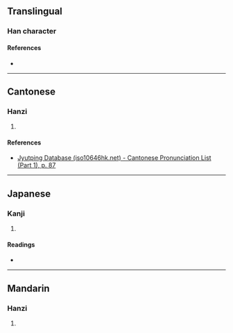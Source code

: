 {{character info/new}}
==Translingual==

===Han character===
{{Han char|rn=32|rad=土|as=08|sn=11|four=|canj=SEG,XXSEG|ids=⿱取土}}

====References====
* {{Han ref|kx=0231.190|dkj=05203|dj=0468.110|hdz=10450.010|uh=57FE|ud=22526}}

----

==Cantonese==

===Hanzi===
{{yue-hanzi|jyut=[[zeoi6]]|y=jeui6}}

# {{defn|lang=yue|sort=土08}}

====References====
* [http://www.iso10646hk.net/jp/document/download.jsp Jyutping Database (iso10646hk.net) - Cantonese Pronunciation List (Part 1), p. 87]

----

==Japanese==

===Kanji===
{{ja-kanji|grade=|rs=土08}}

# {{defn|lang=ja|sort=土08}}

====Readings====
* {{ja-readings|on=[[しゅ]] (shu), [[じゅ]] (ju)|kun=}}

----

==Mandarin==

===Hanzi===
{{cmn-hanzi|pin=[[bàn]] ([[ban4]]), [[jù]] ([[ju4]])|wg=pan<sup>4</sup>, chü<sup>4</sup>}}

# {{defn|lang=cmn|sort=土08}}